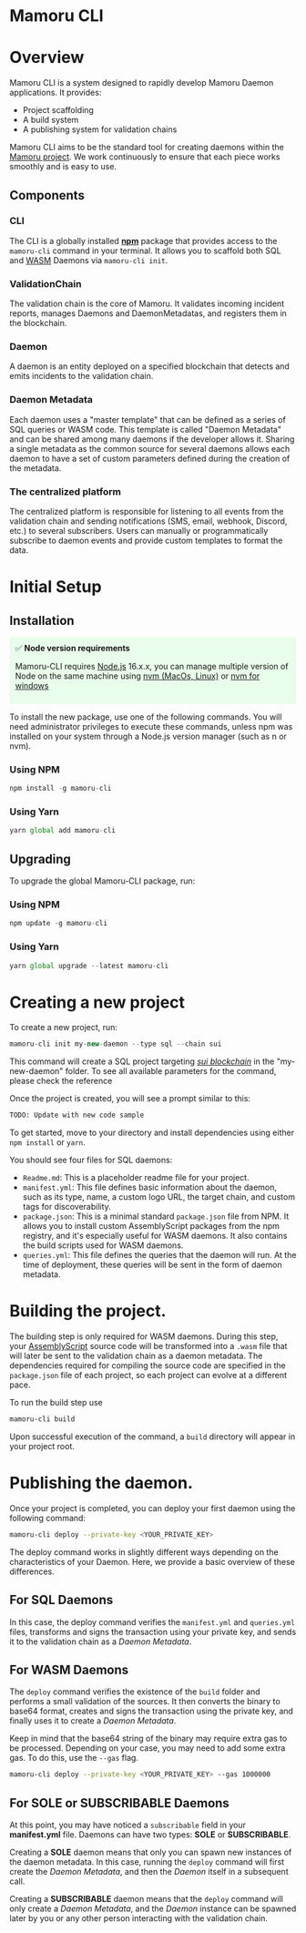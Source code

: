 # Mamoru CLI

# Overview

Mamoru CLI is a system designed to rapidly develop Mamoru Daemon applications. It provides:

- Project scaffolding
- A build system
- A publishing system for validation chains

Mamoru CLI aims to be the standard tool for creating daemons within the [Mamoru project](https://mamoru.ai). We work continuously to ensure that each piece works smoothly and is easy to use.

## Components

### CLI

The CLI is a globally installed **[npm](https://www.npmjs.com/)** package that provides access to the `mamoru-cli` command in your terminal. It allows you to scaffold both SQL and [WASM](https://webassembly.org/) Daemons via `mamoru-cli init`.

### ValidationChain

The validation chain is the core of Mamoru. It validates incoming incident reports, manages Daemons and DaemonMetadatas, and registers them in the blockchain.

### Daemon

A daemon is an entity deployed on a specified blockchain that detects and emits incidents to the validation chain.

### Daemon Metadata

Each daemon uses a "master template" that can be defined as a series of SQL queries or WASM code. This template is called "Daemon Metadata" and can be shared among many daemons if the developer allows it. Sharing a single metadata as the common source for several daemons allows each daemon to have a set of custom parameters defined during the creation of the metadata.

### The centralized platform

The centralized platform is responsible for listening to all events from the validation chain and sending notifications (SMS, email, webhook, Discord, etc.) to several subscribers. Users can manually or programmatically subscribe to daemon events and provide custom templates to format the data.

# Initial Setup

## Installation

<aside style="background-color: #e8feea; padding:10px">
✅  <b>Node version requirements</b>

Mamoru-CLI requires [Node.js](https://nodejs.org/en/) 16.x.x, you can manage multiple version of Node on the same machine using [nvm (MacOs, Linux)](https://github.com/nvm-sh/nvm) or [nvm for windows](https://github.com/coreybutler/nvm-windows)

</aside>

To install the new package, use one of the following commands. You will need administrator privileges to execute these commands, unless npm was installed on your system through a Node.js version manager (such as n or nvm).

### Using NPM

```jsx
npm install -g mamoru-cli
```

### Using Yarn

```jsx
yarn global add mamoru-cli
```

## Upgrading

To upgrade the global Mamoru-CLI package, run:

### Using NPM

```jsx
npm update -g mamoru-cli
```

### Using Yarn

```jsx
yarn global upgrade --latest mamoru-cli
```

# Creating a new project

To create a new project, run:

```jsx
mamoru-cli init my-new-daemon --type sql --chain sui
```

This command will create a SQL project targeting *[sui blockchain](https://sui.io/)* in the "my-new-daemon" folder. To see all available parameters for the command, please check the reference

Once the project is created, you will see a prompt similar to this:

```bash
TODO: Update with new code sample
```

To get started, move to your directory and install dependencies using either `npm install` or `yarn`.

You should see four files for SQL daemons:

- `Readme.md`: This is a placeholder readme file for your project.
- `manifest.yml`: This file defines basic information about the daemon, such as its type, name, a custom logo URL, the target chain, and custom tags for discoverability.
- `package.json`: This is a minimal standard `package.json` file from NPM. It allows you to install custom AssemblyScript packages from the npm registry, and it's especially useful for WASM daemons. It also contains the build scripts used for WASM daemons.
- `queries.yml`: This file defines the queries that the daemon will run. At the time of deployment, these queries will be sent in the form of daemon metadata.

# Building the project.

The building step is only required for WASM daemons. During this step, your [AssemblyScript](https://www.assemblyscript.org/) source code will be transformed into a `.wasm` file that will later be sent to the validation chain as a daemon metadata. The dependencies required for compiling the source code are specified in the `package.json` file of each project, so each project can evolve at a different pace.

To run the build step use

```bash
mamoru-cli build
```

Upon successful execution of the command, a `build` directory will appear in your project root.

# Publishing the daemon.

Once your project is completed, you can deploy your first daemon using the following command:

```bash
mamoru-cli deploy --private-key <YOUR_PRIVATE_KEY>
```

The deploy command works in slightly different ways depending on the characteristics of your Daemon. Here, we provide a basic overview of these differences.

## For SQL Daemons

In this case, the deploy command verifies the `manifest.yml` and `queries.yml` files, transforms and signs the transaction using your private key, and sends it to the validation chain as a *Daemon Metadata*.

## For WASM Daemons

The `deploy` command verifies the existence of the `build` folder and performs a small validation of the sources. It then converts the binary to base64 format, creates and signs the transaction using the private key, and finally uses it to create a *Daemon Metadata*.

Keep in mind that the base64 string of the binary may require extra gas to be processed. Depending on your case, you may need to add some extra gas. To do this, use the `--gas` flag.

```bash
mamoru-cli deploy --private-key <YOUR_PRIVATE_KEY> --gas 1000000
```

## For SOLE or SUBSCRIBABLE Daemons

At this point, you may have noticed a `subscribable` field in your **manifest.yml** file. Daemons can have two types: **SOLE** or **SUBSCRIBABLE**.

Creating a **SOLE** daemon means that only you can spawn new instances of the daemon metadata. In this case, running the `deploy` command will first create the *Daemon Metadata*, and then the *Daemon* itself in a subsequent call.

Creating a **SUBSCRIBABLE** daemon means that the `deploy` command will only create a *Daemon Metadata*, and the *Daemon* instance can be spawned later by you or any other person interacting with the validation chain.